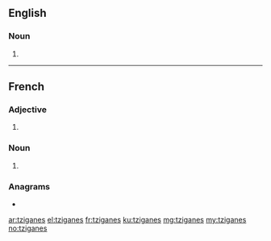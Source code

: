 ==English==

===Noun===
{{head|en|noun plural form}}

# {{plural of|tzigane|lang=en}}

----

==French==

===Adjective===
{{fr-adj-form}}

# {{plural of|tzigane|lang=fr}}

===Noun===
{{head|fr|noun plural form|g=m-p|g2=f-p}}

# {{plural of|tzigane|lang=fr}}

===Anagrams===
* {{l|fr|stagniez}}

[[ar:tziganes]]
[[el:tziganes]]
[[fr:tziganes]]
[[ku:tziganes]]
[[mg:tziganes]]
[[my:tziganes]]
[[no:tziganes]]
